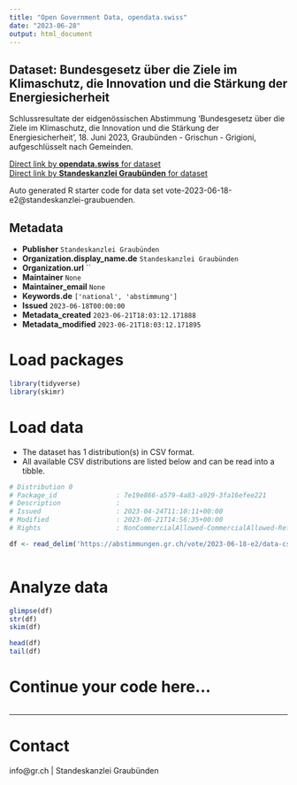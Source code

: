 ```yaml
---
title: "Open Government Data, opendata.swiss"
date: "2023-06-28"
output: html_document
---
```


## Dataset: Bundesgesetz über die Ziele im Klimaschutz, die Innovation und die Stärkung der Energiesicherheit

Schlussresultate der eidgenössischen Abstimmung 'Bundesgesetz über die Ziele im Klimaschutz, die Innovation und die Stärkung der Energiesicherheit', 18. Juni 2023, Graubünden - Grischun - Grigioni, aufgeschlüsselt nach Gemeinden.

[Direct link by **opendata.swiss** for dataset](https://opendata.swiss/de/dataset/bundesgesetz-uber-die-ziele-im-klimaschutz-die-innovation-und-die-starkung-der-energiesicherhei)<br>
[Direct link by **Standeskanzlei Graubünden** for dataset](https://abstimmungen.gr.ch/vote/2023-06-18-e2/data)

Auto generated R starter code for data set vote-2023-06-18-e2@standeskanzlei-graubuenden.

## Metadata

- **Publisher** `Standeskanzlei Graubünden`
- **Organization.display_name.de** `Standeskanzlei Graubünden`
- **Organization.url** ``
- **Maintainer** `None`
- **Maintainer_email** `None`
- **Keywords.de** `['national', 'abstimmung']`
- **Issued** `2023-06-18T00:00:00`
- **Metadata_created** `2023-06-21T18:03:12.171888`
- **Metadata_modified** `2023-06-21T18:03:12.171895`


# Load packages

```r

library(tidyverse)
library(skimr)

```

# Load data

-   The dataset has 1 distribution(s) in CSV format.
-   All available CSV distributions are listed below and can be read into a tibble.

```r

# Distribution 0
# Package_id               : 7e19e866-a579-4a83-a929-3fa16efee221
# Description              : 
# Issued                   : 2023-04-24T11:10:11+00:00
# Modified                 : 2023-06-21T14:56:35+00:00
# Rights                   : NonCommercialAllowed-CommercialAllowed-ReferenceRequired

df <- read_delim('https://abstimmungen.gr.ch/vote/2023-06-18-e2/data-csv')



```

# Analyze data

```r

glimpse(df)
str(df)
skim(df)

head(df)
tail(df)

```

# Continue your code here...

```r

```

------------------------------------------------------------------------

# Contact

info@gr.ch | Standeskanzlei Graubünden
